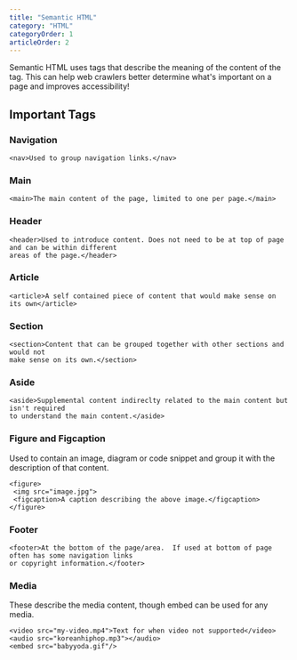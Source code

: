 ```yaml
---
title: "Semantic HTML"
category: "HTML"
categoryOrder: 1
articleOrder: 2
---
```


Semantic HTML uses tags that describe the meaning of the content of the tag. 
This can help web crawlers better determine what's important on a page and improves
accessibility!

## Important Tags

### Navigation
```
<nav>Used to group navigation links.</nav>
```

### Main
```
<main>The main content of the page, limited to one per page.</main>
```

### Header
```
<header>Used to introduce content. Does not need to be at top of page and can be within different
areas of the page.</header>
```

### Article
```
<article>A self contained piece of content that would make sense on its own</article>
```

### Section
```
<section>Content that can be grouped together with other sections and would not
make sense on its own.</section>
```

### Aside
```
<aside>Supplemental content indireclty related to the main content but isn't required
to understand the main content.</aside>
```

### Figure and Figcaption
Used to contain an image, diagram or code snippet and group it with the description of that
content.
```
<figure>
 <img src="image.jpg">
 <figcaption>A caption describing the above image.</figcaption>
</figure>
```

### Footer
```
<footer>At the bottom of the page/area.  If used at bottom of page often has some navigation links
or copyright information.</footer>
```

### Media
These describe the media content, though embed can be used for any media.
```
<video src="my-video.mp4">Text for when video not supported</video>
<audio src="koreanhiphop.mp3"></audio>
<embed src="babyyoda.gif"/>
```